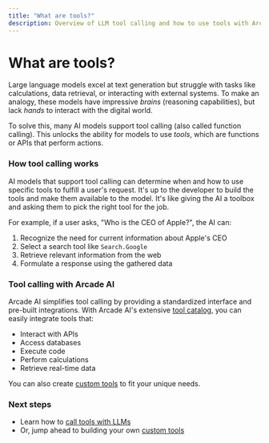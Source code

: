 ```yaml
---
title: "What are tools?"
description: Overview of LLM tool calling and how to use tools with Arcade AI
---
```


# What are tools?

Large language models excel at text generation but struggle with tasks like calculations, data retrieval, or interacting with external systems. To make an analogy, these models have impressive _brains_ (reasoning capabilities), but lack _hands_ to interact with the digital world.

To solve this, many AI models support tool calling (also called function calling). This unlocks the ability for models to use _tools_, which are functions or APIs that perform actions.

### How tool calling works

AI models that support tool calling can determine when and how to use specific tools to fulfill a user's request. It's up to the developer to build the tools and make them available to the model. It's like giving the AI a toolbox and asking them to pick the right tool for the job.

For example, if a user asks, "Who is the CEO of Apple?", the AI can:

1. Recognize the need for current information about Apple's CEO
2. Select a search tool like `Search.Google`
3. Retrieve relevant information from the web
4. Formulate a response using the gathered data

### Tool calling with Arcade AI

Arcade AI simplifies tool calling by providing a standardized interface and pre-built integrations. With Arcade AI's extensive [tool catalog](/integrations#toolkits), you can easily integrate tools that:

- Interact with APIs
- Access databases
- Execute code
- Perform calculations
- Retrieve real-time data

You can also create [custom tools](/home/build-tools/) to fit your unique needs.

### Next steps

- Learn how to [call tools with LLMs](/home/use-tools/call-tools-with-llms)
- Or, jump ahead to building your own [custom tools](/home/build-tools)
